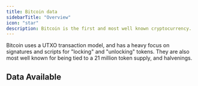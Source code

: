 ```yaml
---
title: Bitcoin data
sidebarTitle: "Overview"
icon: "star"
description: Bitcoin is the first and most well known cryptocurrency.
---
```


<CardGroup cols={1}>
  <Card
    title="a full guide on all Bitcoin concepts"
    icon= "map"
    href="https://web3datadegens.substack.com/p/how-to-analyze-bitcoin-data-with"
  ></Card>
</CardGroup>

Bitcoin uses a UTXO transaction model, and has a heavy focus on signatures and scripts for "locking" and "unlocking" tokens. They are also most well known for being tied to a 21 million token supply, and halvenings. 


## Data Available

<CardGroup cols={2}>
  <Card
    title="Blocks"
    text="Blocks are the base unit that all transactions fit into."
    href="/data-catalog/bitcoin/blocks"
  ></Card>
  <Card
    title="Transactions"
    text="Transactions contain all spent inputs and created outputs from a UTXO transaction."
    href="/data-catalog/bitcoin/transactions"
  ></Card>
  <Card
    title="Outputs"
    text="Just the outputs, unnested."
    href="/data-catalog/bitcoin/outputs"
  ></Card>
  <Card
    title="Inputs"
    text="Just the inputs, unnested."
    href="/data-catalog/bitcoin/inputs"
  ></Card>
</CardGroup>
